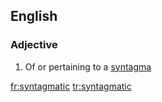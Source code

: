 ==English==

===Adjective===
{{en-adj}}

# Of or pertaining to a [[syntagma]]

[[fr:syntagmatic]]
[[tr:syntagmatic]]